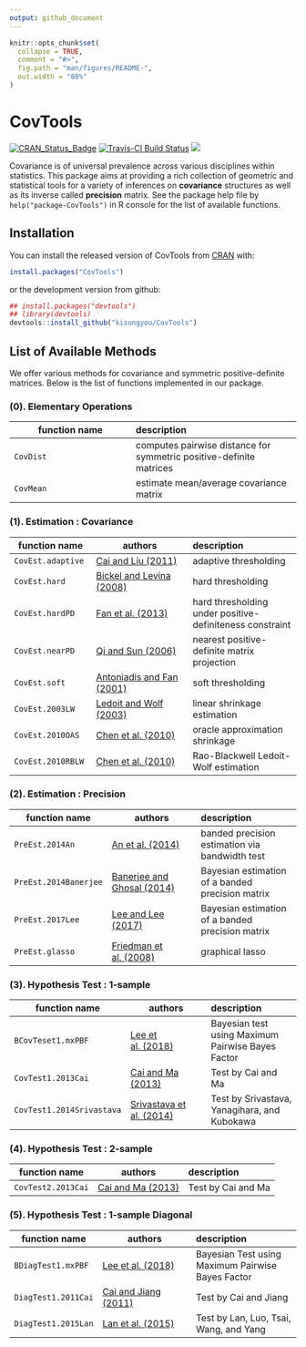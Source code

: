 ```yaml
---
output: github_document
---
```


<!-- README.md is generated from README.Rmd. Please edit that file -->

```r
knitr::opts_chunk$set(
  collapse = TRUE,
  comment = "#>",
  fig.path = "man/figures/README-",
  out.width = "88%"
)
```
# CovTools

[![CRAN_Status_Badge](http://www.r-pkg.org/badges/version/CovTools?color=green)](https://cran.r-project.org/package=CovTools)
[![Travis-CI Build Status](https://travis-ci.org/kisungyou/CovTools.svg?branch=master)](https://travis-ci.org/kisungyou/CovTools)
[![](https://cranlogs.r-pkg.org/badges/CovTools)](https://cran.r-project.org/package=CovTools)

Covariance is of universal prevalence across various disciplines within statistics. 
This package aims at providing a rich collection of geometric and statistical tools for a variety of inferences on **covariance** structures as well as its inverse called **precision** matrix. See the package help file by `help("package-CovTools")` in R console for the list of available functions.

## Installation

You can install the released version of CovTools from [CRAN](https://CRAN.R-project.org) with:

``` r
install.packages("CovTools")
```
or the development version from github:
```r
## install.packages("devtools")
## library(devtools)
devtools::install_github("kisungyou/CovTools")
```

## List of Available Methods

We offer various methods for covariance and symmetric positive-definite matrices. Below is the list of functions implemented in our package.

### (0). Elementary Operations
| function name | description |
|---------------|:-------------------|
| `CovDist` | computes pairwise distance for symmetric positive-definite matrices |
| `CovMean` | estimate mean/average covariance matrix |

### (1). Estimation : Covariance
| function name | authors | description    |
|---------------|------------------|:-------------------|
| `CovEst.adaptive`| [Cai and Liu (2011)][1] | adaptive thresholding |
| `CovEst.hard`    | [Bickel and Levina (2008)][2] | hard thresholding |
| `CovEst.hardPD`  | [Fan et al. (2013)][3] | hard thresholding under positive-definiteness constraint |
| `CovEst.nearPD`  | [Qi and Sun (2006)][4] | nearest positive-definite matrix projection |
| `CovEst.soft`    | [Antoniadis and Fan (2001)][5] | soft thresholding |
| `CovEst.2003LW`  | [Ledoit and Wolf (2003)][17] | linear shrinkage estimation |
| `CovEst.2010OAS` | [Chen et al. (2010)][18] | oracle approximation shrinkage |
| `CovEst.2010RBLW` | [Chen et al. (2010)][18] | Rao-Blackwell Ledoit-Wolf estimation |


### (2). Estimation : Precision
| function name | authors | description    |
|---------------|------------------|:-------------------|
| `PreEst.2014An` | [An et al. (2014)][6] | banded precision estimation via bandwidth test |
| `PreEst.2014Banerjee` | [Banerjee and Ghosal (2014)][7] | Bayesian estimation of a banded precision matrix |
| `PreEst.2017Lee` | [Lee and Lee (2017)][8] | Bayesian estimation of a banded precision matrix |
| `PreEst.glasso` | [Friedman et al. (2008)][9] | graphical lasso |

### (3). Hypothesis Test : 1-sample 
| function name | authors | description    |
|---------------|------------------|:-------------------|
| `BCovTeset1.mxPBF` | [Lee et al. (2018)][10] | Bayesian test using Maximum Pairwise Bayes Factor |
| `CovTest1.2013Cai` | [Cai and Ma (2013)][11] | Test by Cai and Ma |
| `CovTest1.2014Srivastava` | [Srivastava et al. (2014)][12] | Test by Srivastava, Yanagihara, and Kubokawa |

### (4). Hypothesis Test : 2-sample
| function name | authors | description    |
|---------------|------------------|:-------------------|
| `CovTest2.2013Cai` | [Cai and Ma (2013)][13] | Test by Cai and Ma |

### (5). Hypothesis Test : 1-sample Diagonal
| function name | authors | description    |
|---------------|------------------|:-------------------|
| `BDiagTest1.mxPBF`  | [Lee et al. (2018)][14] | Bayesian Test using Maximum Pairwise Bayes Factor |
| `DiagTest1.2011Cai` | [Cai and Jiang (2011)][15] | Test by Cai and Jiang |
| `DiagTest1.2015Lan` | [Lan et al. (2015)][16] | Test by Lan, Luo, Tsai, Wang, and Yang |


[18]: https://doi.org/10.1109/TSP.2010.2053029
[17]: https://doi.org/10.1016/S0927-5398(03)00007-0
[16]: http://www.tandfonline.com/doi/abs/10.1080/07350015.2014.923317
[15]: http://projecteuclid.org/euclid.aos/1305292044.
[14]: http://arxiv.org/abs/1809.03105
[13]: https://doi.org/10.3150/12-BEJ455
[12]: https://doi.org/10.1016/j.jmva.2014.06.003
[11]: https://doi.org/10.3150/12-BEJ455
[10]: http://arxiv.org/abs/1809.03105
[9]: https://doi.org/10.1093/biostatistics/kxm045
[8]: https://arxiv.org/abs/1707.01143
[7]: https://doi.org/10.1214/14-EJS945
[6]: https://doi.org/10.1093/biomet/asu006
[5]: https://doi.org/10.1198/016214501753208942
[4]: https://doi.org/10.1137/050624509
[3]: https://doi.org/10.1111/rssb.12016
[2]: https://projecteuclid.org/euclid.aos/1231165180
[1]: https://www.tandfonline.com/doi/abs/10.1198/jasa.2011.tm10560




